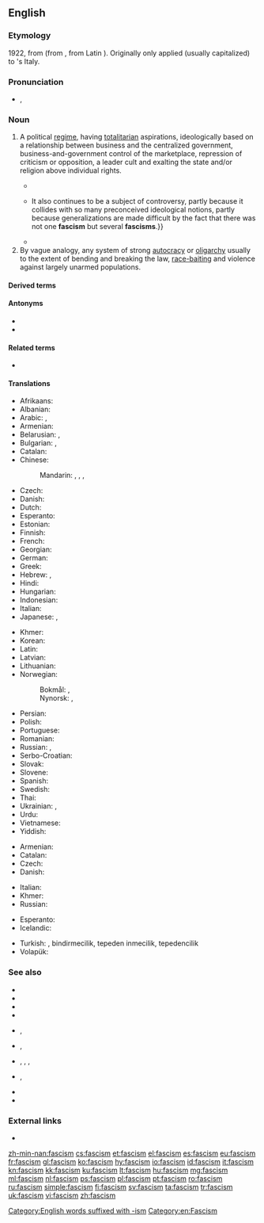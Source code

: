 {{also|Fascism}}
==English==

===Etymology===
1922, from {{etyl|it|en}} {{m|it|fascismo}} (from {{m|it|fascio||bundle, [[fasces]]}}, from Latin {{l|la|fasces}}). Originally only applied (usually capitalized) to {{w|Benito Mussolini}}'s Italy.

===Pronunciation===
* {{enPR|făsh'ĭz(ə)m}}, {{IPA|/ˈfæʃɪz(ə)m/|lang=en}}

===Noun===
{{en-noun|-|s}}

# {{lb|en|historical}} A political [[regime]], having [[totalitarian]] aspirations, ideologically based on a relationship between business and the centralized government, business-and-government control of the marketplace, repression of criticism or opposition, a leader cult and exalting the state and/or religion above individual rights.
#* {{quote-magazine|magazine=The American Photo-engraver|volume=15|page=324|date=December 1922|passage=Today "'''Fascism'''" like Russian "Bolshevism" does not know what freedom means and cares less about the principles of liberty and the rights of man. It knows only one law and that is the will of Mussolini and his band of "Black Shirts."}}
#* {{quote-book|title=Fascism: A Reader's Guide : Analyses, Interpretations, Bibliography|author=Walter Laqueur|year=1978|passage=Despite the three decades that have passed since the end of the second world war, '''fascism''' remains a subject of much heated argument. {{...}} It also continues to be a subject of controversy, partly because it collides with so many preconceived ideological notions, partly because generalizations are made difficult by the fact that there was not one '''fascism''' but several '''fascisms'''.}}
#* {{quote-book|title=Transatlantic Fascism: Ideology, Violence, and the Sacred in Argentina and Italy, 1919-1945|author=Federico Finchelstein|year=2009|passage=For Argentine fascists and nacionalistas, '''fascism''' was not a theory but a mold for Catholic thinking. For instance, one of the most significant nacionalista intellectuals, César Pico, argued that '''fascism''' was a "reaction against the calamities ascribed to liberal democracy, socialism, and capitalism. It's a reaction that, although instinctive in its origins, is searching for a doctrine that could justify it."}}
# By vague analogy, any system of strong [[autocracy]] or [[oligarchy]] usually to the extent of bending and breaking the law, [[race-baiting]] and violence against largely unarmed populations.

====Derived terms====
{{der3|lang=en
|antifascism
|anti-fascism
|Austrofascism
|Austro-fascism
|body fascism
|cryptofascism
|crypto-fascism
|ecofascism
|eco-fascism
|Eurofascism
|Euro-fascism
|fascism lite
|fascist
|fascistic
|femifascism
|femi-fascism
|heterofascism
|hetero-fascism
|homofascism
|homo-fascism
|Islamic fascism
|Islamofascism
|Islamo-fascism
|Judeofascism
|Judeo-fascism
|monarchofascism
|monarcho-fascism
|neofascism
|neo-fascism
|palaeofascism
|palaeo-fascism
|paleofascism
|paleo-fascism
|postfascism
|post-fascism
|prefascism
|prefascism
|profascism
|pro-fascism
|protofascism
|proto-fascism
|pseudofascism
|pseudo-fascism
|technofascism
|techno-fascism}}

====Antonyms====
* {{l|en|antifascism}}
* {{l|en|anti-fascism}}

====Related terms====
* {{l|en|fascist}}

====Translations====
{{trans-top|extreme totalitarian political regime}}
* Afrikaans: {{t|af|fascisme}}
* Albanian: {{t|sq|fashizmi}}
* Arabic: {{t|ar|فَاشِيَّة|f}}, {{t|ar|نَازِيَّة|f}}
* Armenian: {{t+|hy|ֆաշիզմ}}
* Belarusian: {{t|be|фашызм|m|tr=fašýzm}}, {{t|be|нацызм|m|tr=nacýzm}}
* Bulgarian: {{t|bg|фашизъм|m|tr=fašizăm}}, {{t|bg|нацизъм|m|tr=nacizăm}}
* Catalan: {{t|ca|feixisme|m}}
* Chinese:
*: Mandarin: {{t+|cmn|法西斯主義|sc=Hani}}, {{t+|cmn|法西斯主义|tr=fǎxīsī-zhǔyì|sc=Hani}}, {{t+|cmn|納粹主義|sc=Hani}}, {{t+|cmn|纳粹主义|tr=nàcuì-zhǔyì|sc=Hani}}
* Czech: {{t+|cs|fašismus|m}}
* Danish: {{t+|da|fascisme|c}}
* Dutch: {{t+|nl|fascisme|n}}
* Esperanto: {{t|eo|faŝismo}}
* Estonian: {{t+|et|fašism}}
* Finnish: {{t+|fi|fasismi}}
* French: {{t+|fr|fascisme|m}}
* Georgian: {{t-needed|ka}}
* German: {{t+|de|Faschismus|m}}
* Greek: {{t+|el|φασισμός|m}}
* Hebrew: {{t+|he|פשיזם}}, {{t|he|נאציזם}}
* Hindi: {{t|hi|फ़ासीवाद|tr=fāsīvād}}
* Hungarian: {{t+|hu|fasizmus}}
* Indonesian: {{t+|id|fasisme}}
* Italian: {{t+|it|fascismo|m}}
* Japanese: {{t|ja|ファシズム|tr=fashizumu}}, {{t|ja|ナチズム|tr=nachizumu}}
{{trans-mid}}
* Khmer: {{t|km|កលាបនិយម|sc=Khmr|tr=ka’laap ni’yum}}
* Korean: {{t+|ko|파시즘|sc=Hang}}
* Latin: {{t|la|fascismus}}
* Latvian: {{t|lv|fašisms|m}}
* Lithuanian: {{t+|lt|fašizmas|m}}
* Norwegian: 
*: Bokmål: {{t|nb|fascisme|m}}, {{t|nb|fasisme|m}}
*: Nynorsk: {{t|nn|fascisme|m}}, {{t|nn|fasisme|m}}
* Persian: {{t+|fa|فاشیسم|tr=fâšisam}}
* Polish: {{t+|pl|faszyzm|m-in}}
* Portuguese: {{t+|pt|fascismo|m}}
* Romanian: {{t+|ro|fascism|m}}
* Russian: {{t+|ru|фаши́зм|f}}, {{t+|ru|наци́зм|m}}
* Serbo-Croatian: {{t+|sh|fašizam|m}}
* Slovak: {{t+|sk|fašizmus|m}}
* Slovene: {{t+|sl|fašizem|m}}
* Spanish: {{t+|es|fascismo|m}}
* Swedish: {{t+|sv|fascism|c}}
* Thai: {{t|th|ฟาสซิสต์|tr=fās̄sis̄t̒}}
* Ukrainian: {{t+|uk|фашизм|m|tr=fašýzm}}, {{t+|uk|нацизм|m|tr=nacýzm}}
* Urdu: {{t|ur|فاسیواد|m|tr=fāsīvād|sc=ur-Arab}}
* Vietnamese: {{t|vi|chủ nghĩa phát xít}}
* Yiddish: {{t|yi|פֿאַשיזם|m}}
{{trans-bottom}}

{{trans-top|system of strong autocracy or oligarchy}}
* Armenian: {{t+|hy|ֆաշիզմ}}
* Catalan: {{t|ca|feixisme|m}}
* Czech: {{t+|cs|fašismus|m}}
* Danish: {{t+|da|fascisme|c}}
{{trans-mid}}
* Italian: {{t+|it|fascismo|m}}
* Khmer: {{t|km|កលាបនិយម|sc=Khmr|tr=ka’laap ni’yum}}
* Russian: {{t+|ru|фаши́зм|f}}
{{trans-bottom}}

{{checktrans-top}}
* Esperanto: {{t-check|eo|faŝismo}}
* Icelandic: {{t-check|is|fasismi|m}}
{{trans-mid}}
* Turkish: {{t-check|tr|faşism}}, bindirmecilik, tepeden inmecilik, tepedencilik
* Volapük: {{t+check|vo|faszid}}
{{trans-bottom}}

===See also===
<!-- which of these should really be capitalised? -->
* {{l|en|authoritarianism}}
* {{l|en|blackshirt}}
* {{l|en|Brownshirt}}
* {{l|en|collectivism}}
* {{l|en|communism}}, {{l|en|Communism}}
* {{l|en|international socialism}}, {{l|en|International Socialism}}
* {{l|en|national socialism}}, {{l|en|National Socialism}}, {{l|en|Naziism}}, {{l|en|Nazism}}
* {{l|en|socialism}}, {{l|en|Socialism}}
* {{l|en|statism}}
* {{l|en|totalitarianism}}

===External links===
* {{pedia}}

[[Category:English words suffixed with -ism]]
[[Category:en:Fascism]]

[[zh-min-nan:fascism]]
[[cs:fascism]]
[[et:fascism]]
[[el:fascism]]
[[es:fascism]]
[[eu:fascism]]
[[fr:fascism]]
[[gl:fascism]]
[[ko:fascism]]
[[hy:fascism]]
[[io:fascism]]
[[id:fascism]]
[[it:fascism]]
[[kn:fascism]]
[[kk:fascism]]
[[ku:fascism]]
[[lt:fascism]]
[[hu:fascism]]
[[mg:fascism]]
[[ml:fascism]]
[[nl:fascism]]
[[ps:fascism]]
[[pl:fascism]]
[[pt:fascism]]
[[ro:fascism]]
[[ru:fascism]]
[[simple:fascism]]
[[fi:fascism]]
[[sv:fascism]]
[[ta:fascism]]
[[tr:fascism]]
[[uk:fascism]]
[[vi:fascism]]
[[zh:fascism]]